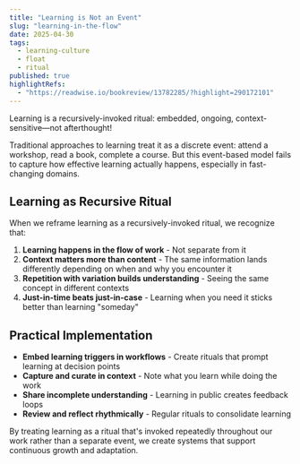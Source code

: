 ```yaml
---
title: "Learning is Not an Event"
slug: "learning-in-the-flow"
date: 2025-04-30
tags:
  - learning-culture
  - float
  - ritual
published: true
highlightRefs:
  - "https://readwise.io/bookreview/13782285/?highlight=290172101"
---
```


Learning is a recursively-invoked ritual: embedded, ongoing, context-sensitive—not afterthought!

Traditional approaches to learning treat it as a discrete event: attend a workshop, read a book, complete a course. But this event-based model fails to capture how effective learning actually happens, especially in fast-changing domains.

## Learning as Recursive Ritual

When we reframe learning as a recursively-invoked ritual, we recognize that:

1. **Learning happens in the flow of work** - Not separate from it
2. **Context matters more than content** - The same information lands differently depending on when and why you encounter it
3. **Repetition with variation builds understanding** - Seeing the same concept in different contexts
4. **Just-in-time beats just-in-case** - Learning when you need it sticks better than learning "someday"

## Practical Implementation

- **Embed learning triggers in workflows** - Create rituals that prompt learning at decision points
- **Capture and curate in context** - Note what you learn while doing the work
- **Share incomplete understanding** - Learning in public creates feedback loops
- **Review and reflect rhythmically** - Regular rituals to consolidate learning

By treating learning as a ritual that's invoked repeatedly throughout our work rather than a separate event, we create systems that support continuous growth and adaptation.
